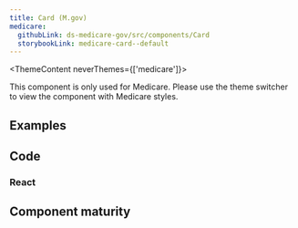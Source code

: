 ```yaml
---
title: Card (M.gov)
medicare:
  githubLink: ds-medicare-gov/src/components/Card
  storybookLink: medicare-card--default
---
```


<ThemeContent neverThemes={['medicare']}>
  <Alert variation="error">
     <p class="ds-c-alert__text">
        This component is only used for Medicare. Please use the theme switcher to view the component with Medicare styles.
    </p>
  </Alert>
</ThemeContent>

## Examples

<StorybookExample
    componentName="card"
    storyId="medicare-card--default"
/>

## Code

### React

<PropTable componentName="Card" />

## Component maturity

<MaturityChecklist
  a11yStandards={null}
  color={true}
  forcedColors={true}
  screenReaders={null}
  keyboardNavigable={null}
  storybook={true}
  responsive={true}
  spanish={null}
  completeUiKit={false}
  responsiveUiKit={false}
  tokensInCode={true}
  tokensInSketch={true}
/>